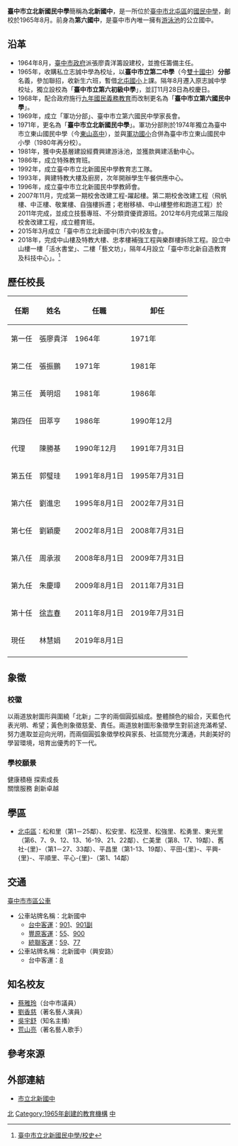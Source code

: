 {{prose|time=2019-08-27T14:57:43+00:00}}
{{Infobox School
| name = 臺中市立北新國民中學
| other_name = Taichung Municipal<br>Pei-Hsin Junior High School
| image = [[File:北新國中.JPG|250px]]
| motto = 
| established = 1965年
| type = 市立國民中學
| affiliation = 公立
| district = {{TWN}}[[臺中市|臺中市]][[北屯區|北屯區]]
| grades = 國一至國三
| president = 
| principal = 林慧娟
| dean = 
| faculty = 
| staff = 
| students = 1488人
| conference = 
| colors = 
| mascot = 
| free_label = 面積
| free_text = 4.67公頃
| free_label2 = 招生方法
| free_text2 = 男女皆收
| free_label3 = 
| magazine = 悅讀新視界報
| free_text3 = 
| location = [[臺中市|臺中市]][[北屯區|北屯區]]柳陽東街180號
| information = 
| website = [https://phjh.tc.edu.tw/  北新國中]
}}
'''臺中市立北新國民中學'''簡稱為'''北新國中'''，是一所位於[[臺中市|臺中市]][[北屯區|北屯區]]的[[臺灣國中教育|國民中學]]，創校於1965年8月。前身為'''第六國中'''，是臺中市內唯一擁有[[游泳池|游泳池]]的公立國中。

==沿革==
*1964年8月，[[臺中市政府|臺中市政府]]派張廖貴洋籌設建校，並擔任籌備主任。
*1965年，收購私立志誠中學為校址，以'''臺中市立第二中學'''（今[[臺中市立雙十國民中學|雙十國中]]）'''分部'''名義，參加聯招，收新生六班，暫借[[臺中市北屯區北屯國民小學|北屯國小]]上課。隔年8月遷入原志誠中學校址，獨立設校為「'''臺中市立第六初級中學'''」，並訂11月28日為校慶日。
*1968年，配合政府施行[[九年國民義務教育|九年國民義務教育]]而改制更名為「'''臺中市立第六國民中學'''」。
*1969年，成立「軍功分部」、臺中市立第六國民中學家長會。
*1971年，更名為「'''臺中市立北新國民中學'''」。軍功分部則於1974年獨立為臺中市立東山國民中學（今[[臺中市立東山高級中學|東山高中]]），並與[[臺中市北屯區軍功國民小學|軍功國小]]合併為臺中市立東山國民中小學（1980年再分校）。
*1981年，獲中央基層建設經費興建游泳池，並獲款興建活動中心。
*1986年，成立特殊教育班。
*1992年，成立臺中市立北新國民中學教育志工隊。
*1993年，興建特教大樓及廚房，次年開辦學生午餐供應中心。
*1996年，成立臺中市立北新國民中學教師會。
*2007年11月，完成第一期校舍改建工程-躍起樓。第二期校舍改建工程（飛帆樓、中正樓、敬業樓、自強樓拆遷；老樹移植、中山樓整修和跑道工程）於2011年完成，並成立技藝專班、不分類資優資源班。2012年6月完成第三階段校舍改建工程，成立體育班。
*2015年3月成立「臺中市立北新國中(市六中)校友會」。
*2018年，完成中山樓及特教大樓、忠孝樓補強工程與樂群樓拆除工程。設立中山樓一樓「活水書堂」、二樓「藝文坊」，隔年4月設立「臺中市北新自造教育及科技中心」。<ref>[https://phjh.tc.edu.tw/p/404-1099-24862.php 臺中市立北新國民中學/校史]</ref>

==歷任校長==
{|class="wikitable"
|-
!任期
!姓名
!任職
!卸任
|-
|第一任
|張廖貴洋
|1964年
|1971年
|-
|第二任
|張振鵬
|1971年
|1981年
|-
|第三任
|黃明炤
|1981年
|1986年
|-
|第四任
|田萃亨
|1986年
|1990年12月
|-
|代理
|陳勝基
|1990年12月
|1991年7月31日
|-
|第五任
|郭璧珪
|1991年8月1日
|1995年7月31日
|-
|第六任
|劉進忠
|1995年8月1日
|2002年7月31日
|-
|第七任
|劉穎慶
|2002年8月1日
|2008年7月31日
|-
|第八任
|周承淑
|2008年8月1日
|2009年7月31日
|-
|第九任
|朱慶璋
|2009年8月1日
|2011年7月31日
|-
|第十任
|[[徐吉春|徐吉春]]
|2011年8月1日
|2019年7月31日
|-
|現任
|林慧娟
|2019年8月1日
|
|-
|}

==象徵==
===校徽===
以兩道放射圖形與圍繞「北新」二字的兩個圓弧組成。整體顏色的組合，天藍色代表光明、希望；黃色則象徵慈愛、責任。兩道放射圖形象徵學生對前途充滿希望、努力進取並迎向光明，而兩個圓弧象徵學校與家長、社區間充分溝通，共創美好的學習環境，培育出優秀的下一代。
===學校願景===
健康積極 探索成長<br>關懷服務 創新卓越

==學區==
*[[北屯區|北屯區]]：松和里（第1－25鄰）、松安里、松茂里、松強里、松勇里、東光里（第6、7、9、12、13、16-19、21、22鄰）、仁美里（第8、17、19鄰）、舊社-{里}-（第1－27、33鄰）、平昌里（第1-13、19鄰）、平田-{里}-、平興-{里}-、平順里、平心-{里}-（第1、14鄰）

==交通==
[[臺中市市區公車|臺中市市區公車]]
*公車站牌名稱：北新國中
**[[台中客運|台中客運]]：[[台中市公車901路|901]]、[[台中市公車901路|901副]]
**[[豐原客運|豐原客運]]：[[台中市公車55路|55]]、[[台中市公車900路|900]]
**[[統聯客運|統聯客運]]：[[台中市公車59路|59]]、[[台中市公車77路|77]]
*公車站牌名稱：北新國中（興安路）
**台中客運：[[台中市公車8路|8]]

==知名校友==
*[[蔡雅玲|蔡雅玲]]（台中市議員）
*[[劉香慈|劉香慈]]（著名藝人演員）
*[[吳宇舒|吳宇舒]]（知名主播）
*[[荒山亮|荒山亮]]（著名藝人歌手）
==參考來源==
{{Reflist}}

==外部連結==
*[http://www.phjh.tc.edu.tw/index1024.htm 市立北新國中] {{Wayback|url=http://www.phjh.tc.edu.tw/index1024.htm |date=20080307053414 }}

{{臺中市國民中小學}}

[[Category:臺中市立國民中學|北]]
[[Category:1965年創建的教育機構|Category:1965年創建的教育機構]]
[[Category:北屯區學校|中]]